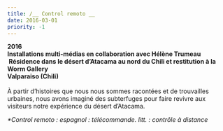 ```yaml
---
title: /__ Control remoto __
date: 2016-03-01
priority: -1
---
```

**2016\
Installations multi-médias en collaboration avec Hélène Trumeau \
 Résidence dans le désert d’Atacama au nord du Chili et restitution à la Worm Gallery \
Valparaiso (Chili)**\
\
À partir d’histoires que nous nous sommes racontées et de trouvailles urbaines, nous avons imaginé des subterfuges pour faire revivre aux visiteurs notre expérience du désert d’Atacama.

*\*Control remoto : espagnol : télécommande. litt. : contrôle à distance*
